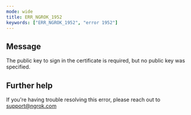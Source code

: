 ```yaml
---
mode: wide
title: ERR_NGROK_1952
keywords: ["ERR_NGROK_1952", "error 1952"]
---
```


## Message

The public key to sign in the certificate is required, but no public key was specified.

## Further help

If you're having trouble resolving this error, please reach out to [support@ngrok.com](mailto:support@ngrok.com?subject=Help%20with%20ERR_NGROK_1952)
